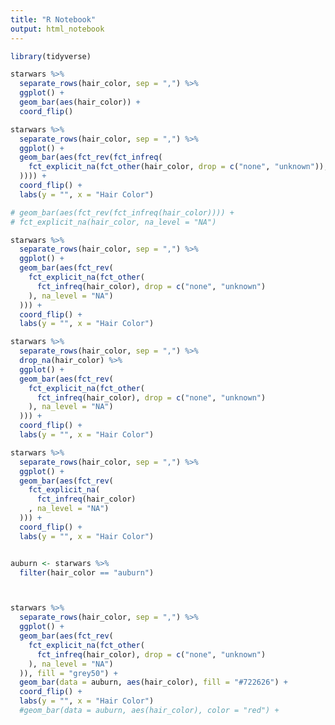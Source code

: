 ```yaml
---
title: "R Notebook"
output: html_notebook
---
```



```r
library(tidyverse)
```

```r
starwars %>%
  separate_rows(hair_color, sep = ",") %>%
  ggplot() +
  geom_bar(aes(hair_color)) +
  coord_flip()

starwars %>%
  separate_rows(hair_color, sep = ",") %>%
  ggplot() +
  geom_bar(aes(fct_rev(fct_infreq(
    fct_explicit_na(fct_other(hair_color, drop = c("none", "unknown")), na_level = "NA")
  )))) +
  coord_flip() +
  labs(y = "", x = "Hair Color")

# geom_bar(aes(fct_rev(fct_infreq(hair_color)))) +
# fct_explicit_na(hair_color, na_level = "NA")

starwars %>%
  separate_rows(hair_color, sep = ",") %>%
  ggplot() +
  geom_bar(aes(fct_rev(
    fct_explicit_na(fct_other(
      fct_infreq(hair_color), drop = c("none", "unknown")
    ), na_level = "NA")
  ))) +
  coord_flip() +
  labs(y = "", x = "Hair Color")

starwars %>%
  separate_rows(hair_color, sep = ",") %>%
  drop_na(hair_color) %>% 
  ggplot() +
  geom_bar(aes(fct_rev(
    fct_explicit_na(fct_other(
      fct_infreq(hair_color), drop = c("none", "unknown")
    ), na_level = "NA")
  ))) +
  coord_flip() +
  labs(y = "", x = "Hair Color")

starwars %>%
  separate_rows(hair_color, sep = ",") %>%
  ggplot() +
  geom_bar(aes(fct_rev(
    fct_explicit_na(
      fct_infreq(hair_color)
    , na_level = "NA")
  ))) +
  coord_flip() +
  labs(y = "", x = "Hair Color")


auburn <- starwars %>% 
  filter(hair_color == "auburn")




```

```r
starwars %>%
  separate_rows(hair_color, sep = ",") %>%
  ggplot() +
  geom_bar(aes(fct_rev(
    fct_explicit_na(fct_other(
      fct_infreq(hair_color), drop = c("none", "unknown")
    ), na_level = "NA")
  )), fill = "grey50") +
  geom_bar(data = auburn, aes(hair_color), fill = "#722626") +
  coord_flip() +
  labs(y = "", x = "Hair Color") 
  #geom_bar(data = auburn, aes(hair_color), color = "red") +
  
```

